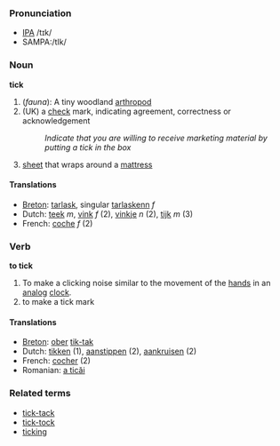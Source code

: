===Pronunciation===
*[[w:IPA|IPA]] /tɪk/
*SAMPA:/tIk/

===Noun===
'''tick'''

# (''fauna''): A tiny woodland [[arthropod]]
# (UK) a [[check]] mark, indicating agreement, correctness or acknowledgement
#:''Indicate that you are willing to receive marketing material by putting a tick in the box''
# [[sheet]] that wraps around a [[mattress]]

====Translations====
*[[Breton]]: [[tarlask]], singular [[tarlaskenn]] ''f''
*Dutch: [[teek]] ''m'', [[vink]] ''f'' (2), [[vinkje]] ''n'' (2), [[tijk]] ''m'' (3)
*French: [[coche]] ''f'' (2)

===Verb===
'''to tick''' 

# To make a clicking noise similar to the movement of the [[hand]]s in an [[analog]] [[clock]].
# to make a tick mark

====Translations====

*[[Breton]]: [[ober]] [[tik-tak]]
*Dutch: [[tikken]] (1), [[aanstippen]] (2), [[aankruisen]] (2)
*French: [[cocher]] (2)
*Romanian: [[a ticăi]]

===Related terms===
*[[tick-tack]]
*[[tick-tock]]
*[[ticking]]